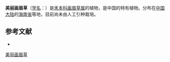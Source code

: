 {{Speciesbox
| name = 美丽画眉草
| status = 
| status_system = 
| image =
| genus = Eragrostis
| species = pulchra
| authority = S. C. Sun et H. Q. Wang
}}

'''美丽画眉草'''（[[学名|学名]]：{{lang|la|''Eragrostis pulchra''}}）是[[禾本科|禾本科]][[画眉草属|画眉草属]]的植物，是中国的特有植物。分布在[[中国大陆|中国大陆]]的[[海南省|海南省]]等地，目前尚未由人工引种栽培。

== 参考文献 ==
<div class="references-small">
* {{cite web| url =http://www.bioinfo.cn/db05/KmzwSpecies.php?action=view&id=10303| title =美丽画眉草| work =《中国高等植物数据库全库》| publisher =中国科学院微生物研究所| author =昆明植物研究所| accessdate =2009-02-25| deadurl =yes| archiveurl =https://web.archive.org/web/20160305021116/http://www.bioinfo.cn/db05/KmzwSpecies.php?action=view&id=10303| archivedate =2016-03-05}}
</div>
{{Taxonbar|from=Q15232560}}

[[Category:画眉草属|美丽画眉草]]


{{植物小作品}}